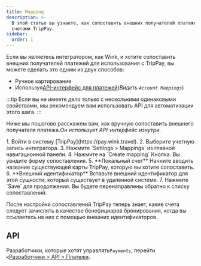 ```yaml
---
title: Mapping
description: >-
  В этой статье вы узнаете, как сопоставить внешних получателей платежей со
  счетами TripPay.
sidebar:
  order: 1
---
```


Если вы являетесь интегратором, как Wink, и хотите сопоставить внешних получателей платежей для использования с TripPay, вы можете сделать это одним из двух способов:

* Ручное картирование
* Используя[API-интерфейс для платежей](/developers/apis/#payment-api)(*Видеть `Account Mappings`*)

:::tip
Если вы не имеете дело только с несколькими одинаковыми свойствами, мы рекомендуем вам использовать API для автоматизации этого шага.
:::

Ниже мы пошагово расскажем вам, как вручную сопоставить внешнего получателя платежа.*Он использует API-интерфейс изнутри.*

<Steps>
  1. Войти в систему [TripPay](https://pay.wink.travel).
  2. Выберите учетную запись интегратора.
  3. Нажмите `Settings > Mappings` из главной навигационной панели.
  4. Нажмите на `Create mapping` Кнопка. Вы увидите форму сопоставления.
  5. **Локальный счет** Начните вводить название существующей карты TripPay, которую вы хотите сопоставить.
  6. **Внешний идентификатор** Вставьте внешний идентификатор для этой сущности, который существует в удаленной системе.
  7. Нажмите `Save` для продолжения. Вы будете перенаправлены обратно к списку сопоставлений.
</Steps>


После настройки сопоставлений TripPay теперь знает, какие счета следует зачислять в качестве бенефициаров бронирования, когда вы ссылаетесь на них с помощью внешних идентификаторов.

## API

Разработчики, которые хотят управлять`Payments`, перейти к[Разработчики > API > Платежи](/developers/apis/#payment-api).

